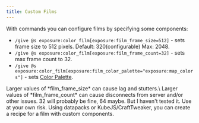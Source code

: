 ```yaml
---
title: Custom Films
---
```


With commands you can configure films by specifying some components:
- `/give @s exposure:color_film[exposure:film_frame_size=512]` - sets frame size to 512 pixels. Default: 320(configurable) Max: 2048.
- `/give @s exposure:color_film[exposure:film_frame_count=32]` - sets max frame count to 32.
- `/give @s exposure:color_film[exposure:film_color_palette="exposure:map_colors"]` - sets [Color Palette](../../datapacks/custom_color_palettes).

<Callout variant="warning">
    Larger values of *film_frame_size* can cause lag and stutters.\
    Larger values of *film_frame_count* can cause disconnects from server and/or other issues. 32 will probably be fine, 64 maybe. But I haven't tested it. Use at your own risk.
</Callout>

<Callout variant="info">
    Using datapacks or KubeJS/CraftTweaker, you can create a recipe for a film with custom components.
</Callout>

